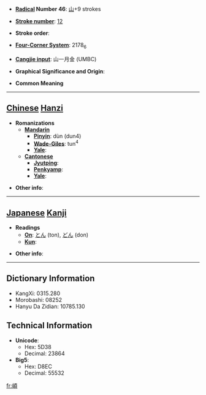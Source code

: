 * '''[[Wiktionary:Chinese radical index| Radical]] Number 46''': [[Wiktionary:Chinese radical index 山|山]]+9 strokes

* '''[[Wiktionary:Chinese total strokes index|Stroke number]]''': [[Wiktionary:Chinese total strokes index 12|12]]

* '''Stroke order''': 

* '''[[Wiktionary:Chinese four corner index|Four-Corner System]]''': 2178<sub>6</sub>

* '''[[Wiktionary:Chinese Cangjie index|Cangjie input]]''': 山一月金 (UMBC)

* '''Graphical Significance and Origin''': 

* '''Common Meaning'''

----

== [[Chinese]] [[Hanzi]] ==

* '''Romanizations'''
** '''[[Mandarin]]'''
*** '''[[Pinyin]]''': dùn (dun4)
*** '''[[Wade-Giles]]''': tun<sup>4</sup>
*** '''[[Yale]]''': 
** '''[[Cantonese]]'''
*** '''[[Jyutping]]''':
*** '''[[Penkyamp]]''': 
*** '''[[Yale]]''': 

* '''Other info''': 

----

== [[Japanese]] [[Kanji]] ==

* '''Readings'''
** '''[[On]]''': [[とん]] (ton), [[どん]] (don)
** '''[[Kun]]''': 

* '''Other info''':  

----

== Dictionary Information ==

* KangXi: 0315.280
* Morobashi: 08252
* Hanyu Da Zidian: 10785.130

== Technical Information ==

* '''Unicode''':
** Hex: 5D38
** Decimal: 23864
* '''Big5''':
** Hex: D8EC
** Decimal: 55532

[[fr:崸]]